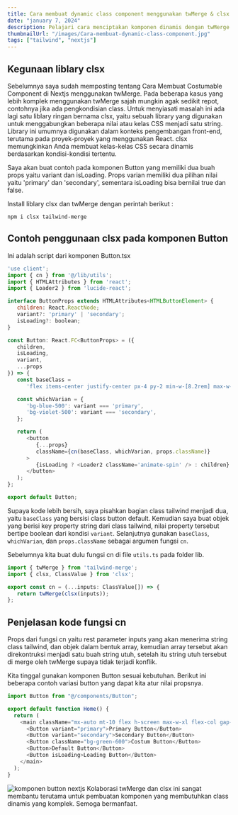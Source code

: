 ```yaml
---
title: Cara membuat dynamic class component menggunakan twMerge & clsx
date: "january 7, 2024"
description: Pelajari cara menciptakan komponen dinamis dengan twMerge & clsx. Panduan langkah demi langkah untuk pengembangan web yang adaptif dan efisien
thumbnailUrl: "/images/Cara-membuat-dynamic-class-component.jpg"
tags: ["tailwind", "nextjs"]
---
```


## Kegunaan liblary clsx

Sebelumnya saya sudah memposting tentang Cara Membuat Costumable Component di Nextjs menggunakan twMerge. Pada beberapa kasus yang lebih komplek menggunakan twMerge sajah mungkin agak sedikit repot, contohnya jika ada pengkondisian class. Untuk menyiasati masalah ini ada lagi satu liblary ringan bernama clsx, yaitu sebuah library yang digunakan untuk menggabungkan beberapa nilai atau kelas CSS menjadi satu string. Library ini umumnya digunakan dalam konteks pengembangan front-end, terutama pada proyek-proyek yang menggunakan React. clsx memungkinkan Anda membuat kelas-kelas CSS secara dinamis berdasarkan kondisi-kondisi tertentu.

Saya akan buat contoh pada komponen Button yang memiliki dua buah props yaitu variant dan isLoading. Props varian memiliki dua pilihan nilai yaitu 'primary' dan 'secondary', sementara isLoading bisa bernilai true dan false.

Install liblary clsx dan twMerge dengan perintah berikut :

```npm
npm i clsx tailwind-merge
```

## Contoh penggunaan clsx pada komponen Button

Ini adalah script dari komponen Button.tsx

```javascript
'use client';
import { cn } from '@/lib/utils';
import { HTMLAttributes } from 'react';
import { Loader2 } from 'lucide-react';

interface ButtonProps extends HTMLAttributes<HTMLButtonElement> {
   children: React.ReactNode;
   variant?: 'primary' | 'secondary';
   isLoading?: boolean;
}

const Button: React.FC<ButtonProps> = ({
   children,
   isLoading,
   variant,
   ...props
}) => {
   const baseClass =
      'flex items-center justify-center px-4 py-2 min-w-[8.2rem] max-w-min rounded-md bg-gray-800 text-white font-semibold';

   const whichVarian = {
      'bg-blue-500': variant === 'primary',
      'bg-violet-500': variant === 'secondary',
   };

   return (
      <button
         {...props}
         className={cn(baseClass, whichVarian, props.className)}
      >
         {isLoading ? <Loader2 className='animate-spin' /> : children}
      </button>
   );
};

export default Button;
```

Supaya kode lebih bersih, saya pisahkan bagian class tailwind menjadi dua, yaitu `baseClass` yang bersisi class button default. Kemudian saya buat objek yang berisi key property string dari class tailwind, nilai property tersebut bertipe boolean dari kondisi `variant`. Selanjutnya gunakan `baseClass`, `whichVarian`, dan `props.className` sebagai argumen fungsi `cn`.

Sebelumnya kita buat dulu fungsi cn di file `utils.ts` pada folder lib.

```javascript
import { twMerge } from 'tailwind-merge';
import { clsx, ClassValue } from 'clsx';

export const cn = (...inputs: ClassValue[]) => {
   return twMerge(clsx(inputs));
};
```

## Penjelasan kode fungsi cn

Props dari fungsi cn yaitu rest parameter inputs yang akan menerima string class tailwind, dan objek dalam bentuk array, kemudian array tersebut akan direkontruksi menjadi satu buah string utuh, setelah itu string utuh tersebut di merge oleh twMerge supaya tidak terjadi konflik.

Kita tinggal gunakan komponen Button sesuai kebutuhan. Berikut ini beberapa contoh variasi button yang dapat kita atur nilai propsnya.

```javascript
import Button from "@/components/Button";

export default function Home() {
  return (
    <main className="mx-auto mt-10 flex h-screen max-w-xl flex-col gap-2">
      <Button variant="primary">Primary Button</Button>
      <Button variant="secondary">Secondary Button</Button>
      <Button className="bg-green-600">Costum Button</Button>
      <Button>Default Button</Button>
      <Button isLoading>Loading Button</Button>
    </main>
  );
}
```

![komponen button nextjs](https://res.cloudinary.com/djlpcw7uf/image/upload/v1704630253/blog.juhancoding.dev/chrome-capture-2024-1-7_1_kurozw.gif)
Kolaborasi twMerge dan clsx ini sangat membantu terutama untuk pembuatan komponen yang membutuhkan class dinamis yang komplek. Semoga bermanfaat.
